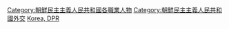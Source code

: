 [[Category:朝鮮民主主義人民共和國各職業人物|Category:朝鮮民主主義人民共和國各職業人物]]
[[Category:朝鮮民主主義人民共和國外交|Category:朝鮮民主主義人民共和國外交]]
[[Category:各國外交官|Korea, DPR]]